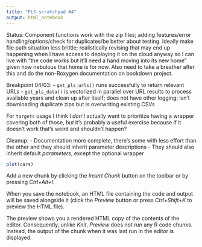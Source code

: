 ```yaml
---
title: "PLS scratchpad #4"
output: html_notebook
---
```


Status: Component functions work with the zip files; adding features/error handling/options/check for duplicates/be better about testing. Ideally make file path situation less brittle; realistically revising that may end up happening when I have access to deploying it on the cloud anyway so I can live with "the code works but it'll need a hand moving into its new home" given how nebulous that home is for now. Also need to take a breather after this and do the non-Roxygen documentation on bookdown project.

Breakpoint 04/03:
- `get_pls_urls()` runs successfully to return relevant URLs
- `get_pls_data()` is vectorized in parallel over URL results to process available years and clean up after itself; does not have other logging; isn't downloading duplicate zips but is overwriting existing CSVs 

For `targets` usage I think I *don't* actually want to prioritize having a wrapper covering both of those, *but* it's probably a useful exercise because if it doesn't work that's weird and shouldn't happen?

Cleanup:
- Documentation more complete, there's some with less effort than the other and they should inherit parameter descriptions
- They should also inherit default *parameters*, except the optional wrapper 


```r
plot(cars)
```

Add a new chunk by clicking the *Insert Chunk* button on the toolbar or by pressing *Ctrl+Alt+I*.

When you save the notebook, an HTML file containing the code and output will be saved alongside it (click the *Preview* button or press *Ctrl+Shift+K* to preview the HTML file).

The preview shows you a rendered HTML copy of the contents of the editor. Consequently, unlike *Knit*, *Preview* does not run any R code chunks. Instead, the output of the chunk when it was last run in the editor is displayed.
